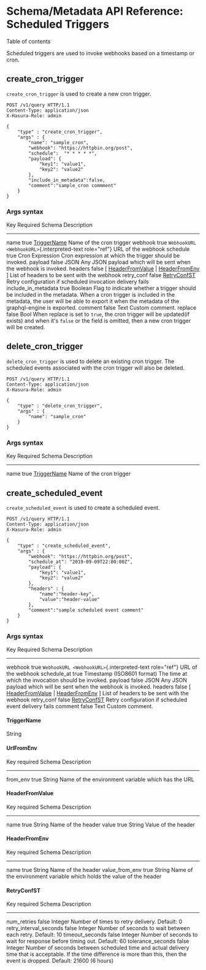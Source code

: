 
Schema/Metadata API Reference: Scheduled Triggers
=================================================

Table of contents

Scheduled triggers are used to invoke webhooks based on a timestamp or
cron.

create\_cron\_trigger
---------------------

`create_cron_trigger` is used to create a new cron trigger.

```http
POST /v1/query HTTP/1.1
Content-Type: application/json
X-Hasura-Role: admin

{
    "type" : "create_cron_trigger",
    "args" : {
        "name": "sample_cron",
        "webhook": "https://httpbin.org/post",
        "schedule":  "* * * * *",
        "payload": {
            "key1": "value1",
            "key2": "value2"
        },
        "include_in_metadata":false,
        "comment":"sample_cron commment"
    }
}
```

### Args syntax

  Key                     Required   Schema                                                                         Description
  ----------------------- ---------- ------------------------------------------------------------------------------ -----------------------------------------------------------------------------------------------------------------------------------------------------------------------------------------------------------------
  name                    true       [TriggerName](#triggername)                                                    Name of the cron trigger
  webhook                 true       `WebhookURL <WebhookURL>`{.interpreted-text role="ref"}                        URL of the webhook
  schedule                true       Cron Expression                                                                Cron expression at which the trigger should be invoked.
  payload                 false      JSON                                                                           Any JSON payload which will be sent when the webhook is invoked.
  headers                 false      \[ [HeaderFromValue](#headerfromvalue) \| [HeaderFromEnv](#headerfromenv) \]   List of headers to be sent with the webhook
  retry\_conf             false      [RetryConfST](#retryconfst)                                                    Retry configuration if scheduled invocation delivery fails
  include\_in\_metadata   true       Boolean                                                                        Flag to indicate whether a trigger should be included in the metadata. When a cron trigger is included in the metadata, the user will be able to export it when the metadata of the graphql-engine is exported.
  comment                 false      Text                                                                           Custom comment.
  replace                 false      Bool                                                                           When replace is set to `true`, the cron trigger will be updated(if exists) and when it\'s `false` or the field is omitted, then a new cron trigger will be created.

delete\_cron\_trigger
---------------------

`delete_cron_trigger` is used to delete an existing cron trigger. The
scheduled events associated with the cron trigger will also be deleted.

```http
POST /v1/query HTTP/1.1
Content-Type: application/json
X-Hasura-Role: admin

{
    "type" : "delete_cron_trigger",
    "args" : {
        "name": "sample_cron"
    }
}
```

### Args syntax

  Key    Required   Schema                        Description
  ------ ---------- ----------------------------- --------------------------
  name   true       [TriggerName](#triggername)   Name of the cron trigger

create\_scheduled\_event
------------------------

`create_scheduled_event` is used to create a scheduled event.

```http
POST /v1/query HTTP/1.1
Content-Type: application/json
X-Hasura-Role: admin

{
    "type" : "create_scheduled_event",
    "args" : {
        "webhook": "https://httpbin.org/post",
        "schedule_at": "2019-09-09T22:00:00Z",
        "payload": {
            "key1": "value1",
            "key2": "value2"
        },
        "headers" : {
            "name":"header-key",
            "value":"header-value"
        },
        "comment":"sample scheduled event comment"
    }
}
```

### Args syntax

  Key            Required   Schema                                                                         Description
  -------------- ---------- ------------------------------------------------------------------------------ ------------------------------------------------------------------
  webhook        true       `WebhookURL <WebhookURL>`{.interpreted-text role="ref"}                        URL of the webhook
  schedule\_at   true       Timestamp (ISO8601 format)                                                     The time at which the invocation should be invoked.
  payload        false      JSON                                                                           Any JSON payload which will be sent when the webhook is invoked.
  headers        false      \[ [HeaderFromValue](#headerfromvalue) \| [HeaderFromEnv](#headerfromenv) \]   List of headers to be sent with the webhook
  retry\_conf    false      [RetryConfST](#retryconfst)                                                    Retry configuration if scheduled event delivery fails
  comment        false      Text                                                                           Custom comment.

#### TriggerName

String

#### UrlFromEnv

  Key         required   Schema   Description
  ----------- ---------- -------- ----------------------------------------------------
  from\_env   true       String   Name of the environment variable which has the URL

#### HeaderFromValue

  Key     required   Schema   Description
  ------- ---------- -------- ---------------------
  name    true       String   Name of the header
  value   true       String   Value of the header

#### HeaderFromEnv

  Key                required   Schema   Description
  ------------------ ---------- -------- ----------------------------------------------------------------------
  name               true       String   Name of the header
  value\_from\_env   true       String   Name of the environment variable which holds the value of the header

#### RetryConfST

  Key                        required   Schema    Description
  -------------------------- ---------- --------- -------------------------------------------------------------------------------------------------------------------------------------------------------------------------------------
  num\_retries               false      Integer   Number of times to retry delivery. Default: 0
  retry\_interval\_seconds   false      Integer   Number of seconds to wait between each retry. Default: 10
  timeout\_seconds           false      Integer   Number of seconds to wait for response before timing out. Default: 60
  tolerance\_seconds         false      Integer   Number of seconds between scheduled time and actual delivery time that is acceptable. If the time difference is more than this, then the event is dropped. Default: 21600 (6 hours)
